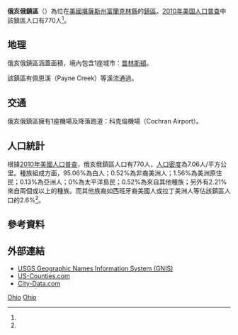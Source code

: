 {{noteTA
|G1=USState
}}
{{Infobox settlement
|official_name = 俄亥俄鎮區
|native_name = Ohio Township
|settlement_type = 鎮區
|image_map = Map highlighting Ohio Township, Franklin County, Kansas.svg
|map_caption = 俄亥俄鎮區在富蘭克林縣的位置
|coordinates_display = inline,title
|coordinates_region = US-KS
|subdivision_type = [[世界政區索引|國家]]
|subdivision_name = [[美国|美国]]
|subdivision_type1 = [[美國行政區劃|州]]
|subdivision_name1 = [[堪薩斯州|堪薩斯州]]
|subdivision_type2 = [[堪萨斯州行政区划|縣]]
|subdivision_name2 = [[富蘭克林縣_(堪薩斯州)|富蘭克林縣]]
|area_total_km2 = 108.88
|area_land_km2 = 107.73
|area_water_km2 = 1.15
|area_total_sq_mi = 42.04
|area_land_sq_mi = 41.6
|area_water_sq_mi = 0.44
|area_water_percent = 1.06
|population_as_of = [[2010年美国人口普查|2010]]
|population_footnotes = <ref name=census>{{cite web|url=http://www.census.gov/geo/www/gazetteer/gazetteer2010.html|title=2010 Census Gazetteer Files|publisher=[[美国人口调查局|美国人口调查局]]|accessdate=2016-01-29|archive-url=https://web.archive.org/web/20121021075704/http://www.census.gov/geo/www/gazetteer/gazetteer2010.html|archive-date=2012-10-21|dead-url=yes}}</ref>
|population_total = 770
|population_density_km2 = auto
|elevation_footnotes = 
|elevation_m = 286
|elevation_ft = 938
|latd = 38
|latm = 28
|lats = 40
|latNS = N
|longd = 95
|longm = 17
|longs = 41
|longEW = W
|blank_name = [[地名信息系统|GNIS]] feature ID
|blank_info = [http://geonames.usgs.gov/pls/gnispublic/f?p=gnispq:3:::NO::P3_FID:0479686 0479686]
|website = 
|footnotes = 
}}

'''俄亥俄鎮區'''（{{lang-en|Ohio Township}}）為位在[[美國|美國]][[堪薩斯州|堪薩斯州]][[富蘭克林縣_(堪薩斯州)|富蘭克林縣]]的[[行政鎮區|鎮區]]。[[2010年美国人口普查|2010年美国人口普查]]中該鎮區人口有770人<ref name=census/>。

==地理==
俄亥俄鎮區涵蓋面積{{convert|108.88|km2|sqmi}}，境內包含1座城市：[[普林斯頓_(堪薩斯州)|普林斯頓]]。

該鎮區有佩恩溪（Payne Creek）等溪流通過。

==交通==
俄亥俄鎮區擁有1座機場及降落跑道：科克倫機場（Cochran Airport）。

==人口統計==
根據[[2010年美國人口普查|2010年美國人口普查]]，俄亥俄鎮區人口有770人，[[人口密度|人口密度]]為7.06人/平方公里。種族組成方面，95.06%為白人；0.52%為非裔美洲人；1.56%為美洲原住民；0.13%為亞洲人；0%為太平洋島民；0.52%為來自其他種族；另外有2.21%來自兩個或以上的種族。而其他族裔如西班牙裔美國人或拉丁美洲人等佔該鎮區人口的2.6%<ref name=census/>。

==參考資料==
{{reflist}}

==外部連結==
* [http://geonames.usgs.gov/domestic/index.html USGS Geographic Names Information System (GNIS)]{{Wayback|url=http://geonames.usgs.gov/domestic/index.html |date=20190428150204 }}
* [https://web.archive.org/web/20080723112151/http://www.us-counties.com/localgov/kansas.html US-Counties.com]
* [http://www.city-data.com/township/Ohio-Franklin-KS.html City-Data.com]{{Wayback|url=http://www.city-data.com/township/Ohio-Franklin-KS.html |date=20121022135752 }}

{{富蘭克林縣 (堪薩斯州)}}

[[Category:富蘭克林縣鎮區_(堪薩斯州)|Ohio]]
[[Category:堪薩斯州鎮區|Ohio]]